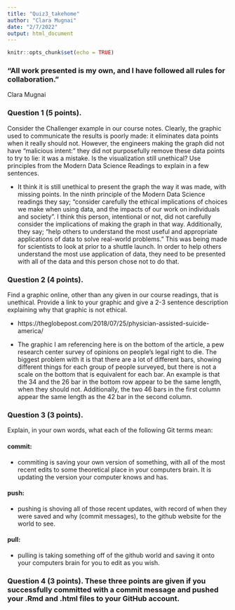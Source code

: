 ```yaml
---
title: "Quiz3_takehome"
author: "Clara Mugnai"
date: "2/7/2022"
output: html_document
---
```


```r
knitr::opts_chunk$set(echo = TRUE)
```

### “All work presented is my own, and I have followed all rules for collaboration.”

Clara Mugnai

### Question 1 (5 points). 

Consider the Challenger example in our course notes. Clearly, the graphic used to communicate the results is poorly made: it eliminates data points when it really should not. However, the engineers making the graph did not have “malicious intent:” they did not purposefully remove these data points to try to lie: it was a mistake. Is the visualization still unethical? Use principles from the Modern Data Science Readings to explain in a few sentences.

- It think it is still unethical to present the graph the way it was made, with missing points. In the ninth principle of the Modern Data Science readings they say; "consider carefully the ethical implications of choices we make when using data, and the impacts of our work on individuals and society". I think this person, intentional or not, did not carefully consider the implications of making the graph in that way. Additionally, they say; "help others to understand the most useful and appropriate applications of data to solve real-world problems." This was being made for scientists to look at prior to a shuttle launch. In order to help others understand the most use application of data, they need to be presented with all of the data and this person chose not to do that. 


### Question 2 (4 points). 

Find a graphic online, other than any given in our course readings, that is unethical. Provide a link to your graphic and give a 2-3 sentence description explaining why that graphic is not ethical.

- https://theglobepost.com/2018/07/25/physician-assisted-suicide-america/

- The graphic I am referencing here is on the bottom of the article, a pew research center survey of opinions on people's legal right to die. The biggest problem with it is that there are a lot of different bars, showing different things for each group of people surveyed, but there is not a scale on the bottom that is equivalent for each bar. An example is that the 34 and the 26 bar in the bottom row appear to be the same length, when they should not. Additionally, the two 46 bars in the first column appear the same length as the 42 bar in the second column.  

### Question 3 (3 points). 

Explain, in your own words, what each of the following Git terms mean:

#### commit: 
- commiting is saving your own version of something, with all of the most recent edits to some theoretical place in your computers brain. It is updating the version your computer knows and has. 

#### push: 
- pushing is shoving all of those recent updates, with record of when they were saved and why (commit messages), to the github website for the world to see.

#### pull: 
- pulling is taking something off of the github world and saving it onto your computers brain for you to edit as you wish. 


### Question 4 (3 points). These three points are given if you successfully committed with a commit message and pushed your .Rmd and .html files to your GitHub account.